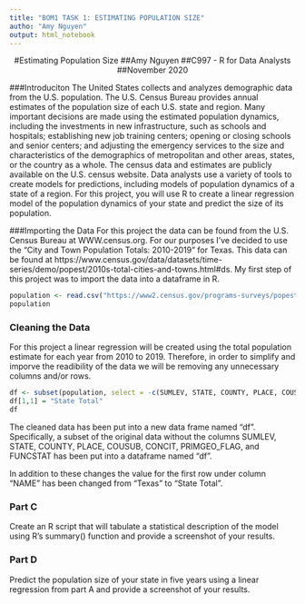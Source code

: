 ```yaml
---
title: "BOM1 TASK 1: ESTIMATING POPULATION SIZE"
autho: "Amy Nguyen"
output: html_notebook
---
```

<center>
#Estimating Population Size
##Amy Nguyen
##C997 - R for Data Analysts
##November 2020
</center>


###Introduciton
The United States collects and analyzes demographic data from the U.S. population. The U.S. Census Bureau provides annual estimates of the population size of each U.S. state and region. Many important decisions are made using the estimated population dynamics, including the investments in new infrastructure, such as schools and hospitals; establishing new job training centers; opening or closing schools and senior centers; and adjusting the emergency services to the size and characteristics of the demographics of metropolitan and other areas, states, or the country as a whole. The census data and estimates are publicly available on the U.S. census website. Data analysts use a variety of tools to create models for predictions, including models of population dynamics of a state of a region. For this project, you will use R to create a linear regression model of the population dynamics of your state and predict the size of its population.

###Importing the Data
For this project the data can be found from the U.S. Census Bureau at WWW.census.org. For our purposes I've decided to use the "City and Town Population Totals: 2010-2019" for Texas. This data can be found at https://www.census.gov/data/datasets/time-series/demo/popest/2010s-total-cities-and-towns.html#ds. My first step of this project was to import the data into a dataframe in R.

```r
population <- read.csv("https://www2.census.gov/programs-surveys/popest/datasets/2010-2019/cities/totals/sub-est2019_48.csv", stringsAsFactors = FALSE)
population
```


### Cleaning the Data
For this project a linear regression will be created using the total population estimate for each year from 2010 to 2019. Therefore, in order to simplify and imporve the readibility of the data we will be removing any unnecessary columns and/or rows. 

```r
df <- subset(population, select = -c(SUMLEV, STATE, COUNTY, PLACE, COUSUB, CONCIT, PRIMGEO_FLAG, FUNCSTAT))
df[1,1] = "State Total"
df

```

The cleaned data has been put into a new data frame named "df". Specifically, a subset of the original data without the columns SUMLEV, STATE, COUNTY, PLACE, COUSUB, CONCIT, PRIMGEO_FLAG, and FUNCSTAT has been put into a dataframe named "df".

In addition to these changes the value for the first row under column "NAME" has been changed from "Texas" to "State Total".



### Part C
Create an R script that will tabulate a statistical description of the model using R's summary() function and provide a screenshot of your results.



### Part D
Predict the population size of your state in five years using a linear regression from part A and provide a screenshot of your results.



